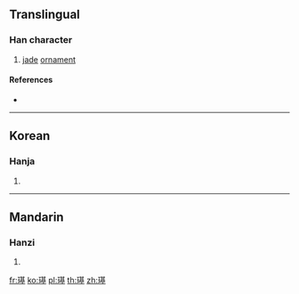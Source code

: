 {{character info/new}}
==Translingual==

===Han character===
{{Han char|rn=96|rad=玉|as=11|sn=15|four=|canj=MGTCG}}

# [[jade]] [[ornament]]

====References====
* {{Han ref|kx=0740.250|dkj=21195|dj=1150.160|hdz=21133.060|uh=7482|ud=29826}}

----

==Korean==

===Hanja===
{{ko-hanja|hangeul=기|eumhun=|rv=gi|mr=ki|y=ki}}

# {{defn|lang=ko|sort=玉11}}

----

==Mandarin==

===Hanzi===
{{cmn-hanzi|pin=[[qí]] ([[qi2]])|wg=ch'i<sup>2</sup>}}

# {{defn|lang=cmn|sort=玉11}}

[[fr:璂]]
[[ko:璂]]
[[pl:璂]]
[[th:璂]]
[[zh:璂]]